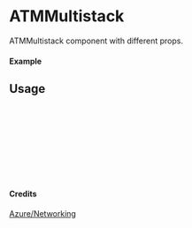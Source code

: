 
<Meta of={ATMMultistack} title="Azure/Networking/ATMMultistack" />

# ATMMultistack

ATMMultistack component with different props.

#### Example

<Canvas of={ATMMultistack.Primary} />

## Usage

```ts
import { ATMMultistack } from "yadl-ui";

const Example = () => {
  return (
      <ATMMultistack />
  );
};

export default Example;
```

#### Credits
[Azure/Networking](https://learn.microsoft.com/en-us/azure/architecture/icons/)
